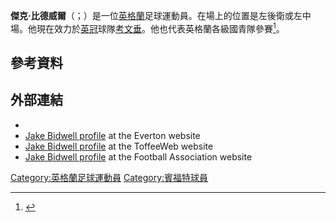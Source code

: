 {{noteTA
|G1=football
|G2=FAcup
|1=zh-hans:比德威尔;zh-hk:碧維爾;zh-tw:比德威爾;
}}
{{Infobox football biography
| name = 傑克·比德威爾<br>Jake Bidwell
| image = Jake+Bidwell+QPR+2016 (cropped).jpg
| caption = 
| fullname = Jake Brian Bidwell<ref>{{Hugman|22313|accessdate=17 January 2016}}</ref>
| birth_date = {{birth date and age|1993|03|21|df=y}}
| birth_place = [[英格蘭|英格蘭]][[紹斯波特|紹斯波特]]
| height = {{height|ft=6|in=0}}<ref>{{Cite web |url=http://www.brentfordfc.co.uk/team/player-profile/jake-bidwell/3 |title=First Team Profiles |last=Brentford FC |archive-url=https://web.archive.org/web/20160405041200/http://www.brentfordfc.co.uk/team/player-profile/jake-bidwell/3 |archive-date=2016-04-05 |dead-url=yes |access-date=17 January 2016 }}</ref>
| position = [[後衛|後衛]] 
| currentclub = [[考文垂足球俱乐部|考文垂]]
| clubnumber = 27
| youthyears1 = 2004–2009
| youthclubs1 = [[埃弗顿足球俱乐部|愛華頓]]
| years1 = 2009–2013
| clubs1 = [[埃弗顿足球俱乐部|愛華頓]]
| caps1 = 0
| goals1 = 0
| years2 = 2011–2012
| clubs2 = → [[布伦特福德足球俱乐部|賓福特]] (loan)
| caps2 = 24
| goals2 = 0
| years3 = 2012–2013
| clubs3 = → [[布伦特福德足球俱乐部|賓福特]] (loan)
| caps3 = 40
| goals3 = 0
| years4 = 2013–2016
| clubs4 = [[布伦特福德足球俱乐部|賓福特]]
| caps4 = 126
| goals4 = 3
| years5 = 2016–2019
| clubs5 = [[女王公园巡游者足球俱乐部|女王公园巡游者]]
| caps5 = 122
| goals5 = 2
| years6 = 2019–2022
| clubs6 = [[斯旺西城足球俱乐部|斯旺西]]
| caps6 = 92
| goals6 = 3
| clubs7 = [[考文垂足球俱乐部|考文垂]]
| years7 = 2022–
| caps7 = 3
| goals7 = 0
| nationalyears1 = 2009
| nationalteam1 = 英格蘭U16
| nationalcaps1 = 4
| nationalgoals1 = 2
| nationalyears2 = 2009
| nationalteam2 = 英格蘭U17
| nationalcaps2 = 7
| nationalgoals2 = 1
| nationalyears3 = 2011
| nationalteam3 = 英格蘭U18
| nationalcaps3 = 1
| nationalgoals3 = 0
| nationalyears4 = 2011–2012
| nationalteam4 = 英格蘭U19
| nationalcaps4 = 3
| nationalgoals4 = 0
| club-update = 09:26, 2 July 2019 (UTC)
}}

'''傑克·比德威爾'''（{{lang-en|Jake Bidwell}}；{{bd|1993年|3月21日}}）是一位[[英格蘭|英格蘭]]足球運動員。在場上的位置是左後衛或左中場。他現在效力於[[英格蘭足球冠軍聯賽|英冠]]球隊[[考文垂足球俱乐部|考文垂]]。他也代表英格蘭各級國青隊參賽<ref>{{cite web |url=http://www.thefa.com/england/all-teams/players/b/jakebidwell |title=Jake Bidwell |publisher=TheFA.com |date= |accessdate=2014-04-12 |archive-date=2014-01-03 |archive-url=https://web.archive.org/web/20140103101324/http://www.thefa.com/england/all-teams/players/b/jakebidwell |dead-url=no }}</ref>。

==參考資料==
{{Reflist}}

== 外部連結 ==
* {{soccerbase|53087}}
* [https://web.archive.org/web/20110815221710/http://evertonfc.co.uk/player-profile/jake-bidwell Jake Bidwell profile] at the Everton website
* [http://www.toffeeweb.com/players/profiles/Bidwell.php Jake Bidwell profile] {{Wayback|url=http://www.toffeeweb.com/players/profiles/Bidwell.php |date=20180103072536 }} at the ToffeeWeb website
* [http://www.thefa.com/England/All-Teams/Players/B/JakeBidwell Jake Bidwell profile] {{Wayback|url=http://www.thefa.com/England/All-Teams/Players/B/JakeBidwell |date=20140103101324 }} at the Football Association website

{{DEFAULTSORT:Bidwell, Jake}}
[[Category:英格蘭足球運動員|Category:英格蘭足球運動員]]
[[Category:賓福特球員|Category:賓福特球員]]